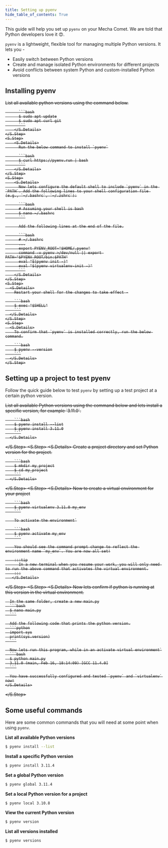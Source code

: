 ```yaml
---
title: Setting up pyenv
hide_table_of_contents: True
---
```



This guide will help you set up `pyenv` on your Mecha Comet. We are told that Python developers love it 😍.

`pyenv` is a lightweight, flexible tool for managing multiple Python versions. It lets you -

- Easily switch between Python versions
- Create and manage isolated Python environments for different projects
- Avoid conflicts between system Python and custom-installed Python versions

## Installing pyenv

<S>
    <S.Step>
        <S.Details>
          List all available python versions using the command below.

          ```bash
          $ sudo apt update
          $ sudo apt curl git
          ```
        </S.Details>
    </S.Step>
    <S.Step>
        <S.Details>
          Run the below command to install `pyenv`

          ```bash
          $ curl https://pyenv.run | bash
          ```
        </S.Details>
    </S.Step>
    <S.Step>
        <S.Details>
          Now lets configure the default shell to include `pyenv` in the `PATH`. Add the following lines to your shell configuration file (e.g., `~/.bashrc`, `~/.zshrc`):

          ```bash
          # Assuming your shell is bash
          $ nano ~/.bashrc
          ```

          Add the following lines at the end of the file.

          ```bash
          # ~/.bashrc
          ...
          export PYENV_ROOT="$HOME/.pyenv"
          command -v pyenv >/dev/null || export PATH="$PYENV_ROOT/bin:$PATH"
          eval "$(pyenv init -)"
          eval "$(pyenv virtualenv-init -)"
          ```
        </S.Details>
    </S.Step>
    <S.Step>
      <S.Details>
        Restart your shell for the changes to take effect -

        ```bash
        $ exec "$SHELL"
        ```
      </S.Details>
    </S.Step>
    <S.Step>
      <S.Details>
        To confirm that `pyenv` is installed correctly, run the below command.

        ```bash
        $ pyenv --version
        ```
      </S.Details>
    </S.Step>
</S>

## Setting up a project to test pyenv

Follow the quick guide below to test `pyenv` by setting up a test project at a certain python version.

<S>
  <S.Step>
      <S.Details>
        List all available Python versions using the command below and lets install a specific version, for example `3.11.0`.

        ```bash
        $ pyenv install --list
        $ pyenv install 3.11.0
        ```
      </S.Details>
  </S.Step>
  <S.Step>
      <S.Details>
        Create a project directory and set Python version for the project.

        ```bash
        $ mkdir my_project
        $ cd my_project
        ```
      </S.Details>
  </S.Step>
  <S.Step>
      <S.Details>
        Now to create a virtual environment for your project

        ```bash
        $ pyenv virtualenv 3.11.0 my_env
        ```

        To activate the environment`

        ```bash
        $ pyenv activate my_env
        ```

        You should see the command prompt change to reflect the environment name `my_env`. You are now all set!

        :::tip
          In a new terminal when you resume your work, you will only need to run the above command that activates the virtual environment.
        :::
       </S.Details>
  </S.Step>
  <S.Step>
    <S.Details>
      Now lets confirm if python is running at this version in the virtual environment.
      
      In the same folder, create a new main.py
      ```bash
      $ nano main.py
      ```

      Add the following code that prints the python version.
      ```python
      import sys
      print(sys.version)
      ```

      Now lets run this program, while in an activate virtual environment`
      ```bash
      $ python main.py
      3.11.0 (main, Feb 16, 18:14:09) [GCC 11.4.0]
      ```

      You have successfully configured and tested `pyenv` and `virtualenv` now!
    </S.Details>
  </S.Step>
</S>

## Some useful commands

Here are some common commands that you will need at some point when using `pyenv`.

**List all available Python versions**
```bash
$ pyenv install --list
```

**Install a specific Python version**
```bash
$ pyenv install 3.11.4
```

**Set a global Python version**
```bash
$ pyenv global 3.11.4
```

**Set a local Python version for a project**
```bash
$ pyenv local 3.10.8
```

**View the current Python version**
```bash
$ pyenv version
```

**List all versions installed**
```bash
$ pyenv versions
```

